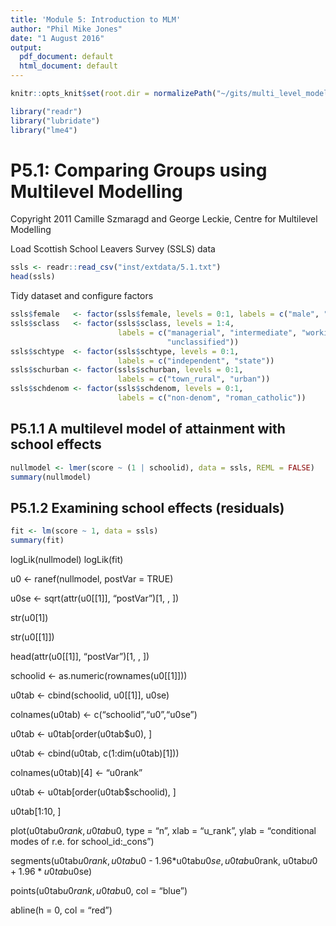 ```yaml
---
title: 'Module 5: Introduction to MLM'
author: "Phil Mike Jones"
date: "1 August 2016"
output:
  pdf_document: default
  html_document: default
---
```


```r
knitr::opts_knit$set(root.dir = normalizePath("~/gits/multi_level_modelling/"))
```

```r
library("readr")
library("lubridate")
library("lme4")
```

# P5.1: Comparing Groups using Multilevel Modelling

Copyright 2011 Camille Szmaragd and George Leckie, Centre for Multilevel
Modelling

Load Scottish School Leavers Survey (SSLS) data

```r
ssls <- readr::read_csv("inst/extdata/5.1.txt")
head(ssls)
```

Tidy dataset and configure factors
```r
ssls$female   <- factor(ssls$female, levels = 0:1, labels = c("male", "female"))
ssls$sclass   <- factor(ssls$sclass, levels = 1:4,
                        labels = c("managerial", "intermediate", "working",
                                   "unclassified"))
ssls$schtype  <- factor(ssls$schtype, levels = 0:1,
                        labels = c("independent", "state"))
ssls$schurban <- factor(ssls$schurban, levels = 0:1,
                        labels = c("town_rural", "urban"))
ssls$schdenom <- factor(ssls$schdenom, levels = 0:1,
                        labels = c("non-denom", "roman_catholic"))
```

## P5.1.1 A multilevel model of attainment with school effects

```r
nullmodel <- lmer(score ~ (1 | schoolid), data = ssls, REML = FALSE)
summary(nullmodel)
```

## P5.1.2 Examining school effects (residuals)

```r
fit <- lm(score ~ 1, data = ssls)
summary(fit)
```

logLik(nullmodel)
logLik(fit)

u0 <- ranef(nullmodel, postVar = TRUE)

u0se <- sqrt(attr(u0[[1]], "postVar")[1, , ])

str(u0[1])

str(u0[[1]])

head(attr(u0[[1]], "postVar")[1, , ])

schoolid <- as.numeric(rownames(u0[[1]]))

u0tab <- cbind(schoolid, u0[[1]], u0se)

colnames(u0tab) <- c("schoolid","u0","u0se")

u0tab <- u0tab[order(u0tab$u0), ]

u0tab <- cbind(u0tab, c(1:dim(u0tab)[1]))

colnames(u0tab)[4] <- "u0rank"

u0tab <- u0tab[order(u0tab$schoolid), ]

u0tab[1:10, ]

plot(u0tab$u0rank, u0tab$u0, type = "n", xlab = "u_rank", ylab = "conditional modes of r.e. for school_id:_cons")

segments(u0tab$u0rank, u0tab$u0 - 1.96*u0tab$u0se, u0tab$u0rank, u0tab$u0 + 1.96*u0tab$u0se)

points(u0tab$u0rank, u0tab$u0, col = "blue")

abline(h = 0, col = "red")
